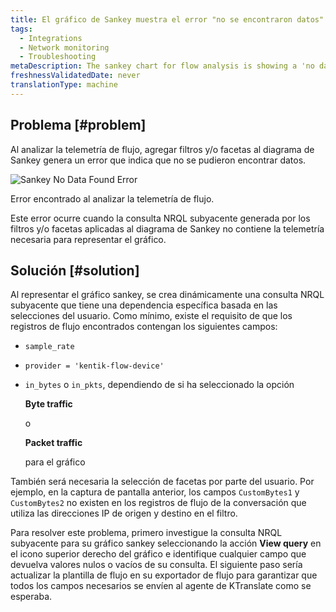 ```yaml
---
title: El gráfico de Sankey muestra el error "no se encontraron datos"
tags:
  - Integrations
  - Network monitoring
  - Troubleshooting
metaDescription: The sankey chart for flow analysis is showing a 'no data found' error in your UI.
freshnessValidatedDate: never
translationType: machine
---
```



## Problema [#problem]

Al analizar la telemetría de flujo, agregar filtros y/o facetas al diagrama de Sankey genera un error que indica que no se pudieron encontrar datos.

<img
  title="Sankey No Data Found Error"
  alt="Sankey No Data Found Error"
  src={networkSankeyNoData}
/>

<figcaption>
  Error encontrado al analizar la telemetría de flujo.
</figcaption>

Este error ocurre cuando la consulta NRQL subyacente generada por los filtros y/o facetas aplicadas al diagrama de Sankey no contiene la telemetría necesaria para representar el gráfico.

## Solución [#solution]

Al representar el gráfico sankey, se crea dinámicamente una consulta NRQL subyacente que tiene una dependencia específica basada en las selecciones del usuario. Como mínimo, existe el requisito de que los registros de flujo encontrados contengan los siguientes campos:

* `sample_rate`

* `provider = 'kentik-flow-device'`

* `in_bytes` o `in_pkts`, dependiendo de si ha seleccionado la opción

  <DNT>**Byte traffic**</DNT>

  o

  <DNT>**Packet traffic**</DNT>

  para el gráfico

También será necesaria la selección de facetas por parte del usuario. Por ejemplo, en la captura de pantalla anterior, los campos `CustomBytes1` y `CustomBytes2` no existen en los registros de flujo de la conversación que utiliza las direcciones IP de origen y destino en el filtro.

Para resolver este problema, primero investigue la consulta NRQL subyacente para su gráfico sankey seleccionando la acción <DNT>**View query**</DNT> en el icono superior derecho del gráfico e identifique cualquier campo que devuelva valores nulos o vacíos de su consulta. El siguiente paso sería actualizar la plantilla de flujo en su exportador de flujo para garantizar que todos los campos necesarios se envíen al agente de KTranslate como se esperaba.